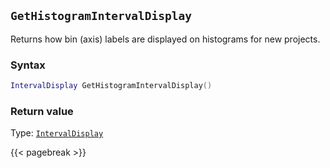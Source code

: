 ## `GetHistogramIntervalDisplay`

Returns how bin (axis) labels are displayed on histograms for new projects.

### Syntax {-}

``` .lua
IntervalDisplay GetHistogramIntervalDisplay()
```


### Return value {-}

Type: [`IntervalDisplay`](#intervaldisplay)


{{< pagebreak >}}
